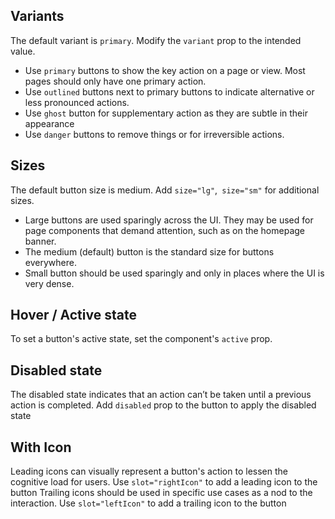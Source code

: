 ## Variants

The default variant is `primary`. Modify the `variant` prop to the intended value.

- Use `primary` buttons to show the key action on a page or view. Most pages should only have one primary action.
- Use `outlined` buttons next to primary buttons to indicate alternative or less pronounced actions.
- Use `ghost` button for supplementary action as they are subtle in their appearance 
- Use `danger` buttons  to remove things or for irreversible actions. 

<Canvas of={ButtonStories.Variants}>
  <Story of={ButtonStories.Variants} />
</Canvas>

## Sizes

The default button size is medium. Add `size="lg"`,` size="sm"` for additional sizes.

- Large buttons are used sparingly across the UI. They may be used for page components that demand attention, such as on the homepage banner.
- The medium (default) button is the standard size for buttons everywhere.
- Small button should be used sparingly and only in places where the UI is very dense.   

<Canvas of={ButtonStories.Sizes}>
  <Story of={ButtonStories.Sizes} />
</Canvas>

## Hover / Active state

To set a button's active state, set the component's `active` prop.

<Canvas of={ButtonStories.Active}>
  <Story of={ButtonStories.Active} />
</Canvas>

## Disabled state

The disabled state indicates that an action can’t be taken until a previous action is completed.
Add `disabled` prop to the button to apply the disabled state

<Canvas of={ButtonStories.Disabled}>
  <Story of={ButtonStories.Disabled} />
</Canvas>

## With Icon

Leading icons can visually represent a button's action to lessen the cognitive load for users. Use `slot="rightIcon"` to add a leading icon to the button 
Trailing icons should be used in specific use cases as a nod to the interaction. Use `slot="leftIcon"` to add a trailing icon to the button

<Canvas of={ButtonStories.ButtonWithIcon}>
  <Story of={ButtonStories.ButtonWithIcon} />
</Canvas>